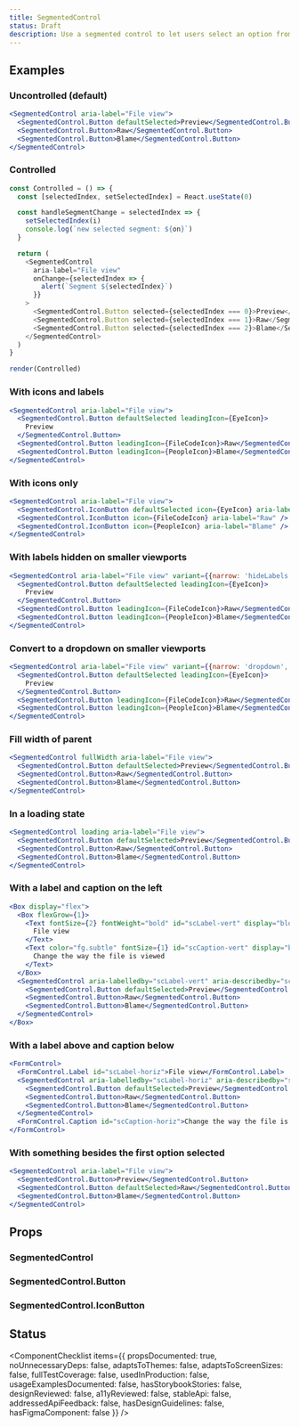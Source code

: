 ```yaml
---
title: SegmentedControl
status: Draft
description: Use a segmented control to let users select an option from a short list and immediately apply the selection
---
```


## Examples

### Uncontrolled (default)

```jsx live drafts
<SegmentedControl aria-label="File view">
  <SegmentedControl.Button defaultSelected>Preview</SegmentedControl.Button>
  <SegmentedControl.Button>Raw</SegmentedControl.Button>
  <SegmentedControl.Button>Blame</SegmentedControl.Button>
</SegmentedControl>
```

### Controlled

```javascript noinline live
const Controlled = () => {
  const [selectedIndex, setSelectedIndex] = React.useState(0)

  const handleSegmentChange = selectedIndex => {
    setSelectedIndex(i)
    console.log(`new selected segment: ${on}`)
  }

  return (
    <SegmentedControl
      aria-label="File view"
      onChange={selectedIndex => {
        alert(`Segment ${selectedIndex}`)
      }}
    >
      <SegmentedControl.Button selected={selectedIndex === 0}>Preview</SegmentedControl.Button>
      <SegmentedControl.Button selected={selectedIndex === 1}>Raw</SegmentedControl.Button>
      <SegmentedControl.Button selected={selectedIndex === 2}>Blame</SegmentedControl.Button>
    </SegmentedControl>
  )
}

render(Controlled)
```

### With icons and labels

```jsx live drafts
<SegmentedControl aria-label="File view">
  <SegmentedControl.Button defaultSelected leadingIcon={EyeIcon}>
    Preview
  </SegmentedControl.Button>
  <SegmentedControl.Button leadingIcon={FileCodeIcon}>Raw</SegmentedControl.Button>
  <SegmentedControl.Button leadingIcon={PeopleIcon}>Blame</SegmentedControl.Button>
</SegmentedControl>
```

### With icons only

```jsx live drafts
<SegmentedControl aria-label="File view">
  <SegmentedControl.IconButton defaultSelected icon={EyeIcon} aria-label="Preview" />
  <SegmentedControl.IconButton icon={FileCodeIcon} aria-label="Raw" />
  <SegmentedControl.IconButton icon={PeopleIcon} aria-label="Blame" />
</SegmentedControl>
```

### With labels hidden on smaller viewports

```jsx live drafts
<SegmentedControl aria-label="File view" variant={{narrow: 'hideLabels', regular: 'default'}}>
  <SegmentedControl.Button defaultSelected leadingIcon={EyeIcon}>
    Preview
  </SegmentedControl.Button>
  <SegmentedControl.Button leadingIcon={FileCodeIcon}>Raw</SegmentedControl.Button>
  <SegmentedControl.Button leadingIcon={PeopleIcon}>Blame</SegmentedControl.Button>
</SegmentedControl>
```

### Convert to a dropdown on smaller viewports

```jsx live drafts
<SegmentedControl aria-label="File view" variant={{narrow: 'dropdown', regular: 'default'}}>
  <SegmentedControl.Button defaultSelected leadingIcon={EyeIcon}>
    Preview
  </SegmentedControl.Button>
  <SegmentedControl.Button leadingIcon={FileCodeIcon}>Raw</SegmentedControl.Button>
  <SegmentedControl.Button leadingIcon={PeopleIcon}>Blame</SegmentedControl.Button>
</SegmentedControl>
```

### Fill width of parent

```jsx live drafts
<SegmentedControl fullWidth aria-label="File view">
  <SegmentedControl.Button defaultSelected>Preview</SegmentedControl.Button>
  <SegmentedControl.Button>Raw</SegmentedControl.Button>
  <SegmentedControl.Button>Blame</SegmentedControl.Button>
</SegmentedControl>
```

### In a loading state

```jsx live drafts
<SegmentedControl loading aria-label="File view">
  <SegmentedControl.Button defaultSelected>Preview</SegmentedControl.Button>
  <SegmentedControl.Button>Raw</SegmentedControl.Button>
  <SegmentedControl.Button>Blame</SegmentedControl.Button>
</SegmentedControl>
```

### With a label and caption on the left

```jsx live drafts
<Box display="flex">
  <Box flexGrow={1}>
    <Text fontSize={2} fontWeight="bold" id="scLabel-vert" display="block">
      File view
    </Text>
    <Text color="fg.subtle" fontSize={1} id="scCaption-vert" display="block">
      Change the way the file is viewed
    </Text>
  </Box>
  <SegmentedControl aria-labelledby="scLabel-vert" aria-describedby="scCaption-vert">
    <SegmentedControl.Button defaultSelected>Preview</SegmentedControl.Button>
    <SegmentedControl.Button>Raw</SegmentedControl.Button>
    <SegmentedControl.Button>Blame</SegmentedControl.Button>
  </SegmentedControl>
</Box>
```

### With a label above and caption below

```jsx live drafts
<FormControl>
  <FormControl.Label id="scLabel-horiz">File view</FormControl.Label>
  <SegmentedControl aria-labelledby="scLabel-horiz" aria-describedby="scCaption-horiz">
    <SegmentedControl.Button defaultSelected>Preview</SegmentedControl.Button>
    <SegmentedControl.Button>Raw</SegmentedControl.Button>
    <SegmentedControl.Button>Blame</SegmentedControl.Button>
  </SegmentedControl>
  <FormControl.Caption id="scCaption-horiz">Change the way the file is viewed</FormControl.Caption>
</FormControl>
```

### With something besides the first option selected

```jsx live drafts
<SegmentedControl aria-label="File view">
  <SegmentedControl.Button>Preview</SegmentedControl.Button>
  <SegmentedControl.Button defaultSelected>Raw</SegmentedControl.Button>
  <SegmentedControl.Button>Blame</SegmentedControl.Button>
</SegmentedControl>
```

## Props

### SegmentedControl

<PropsTable>
  <PropsTableRow name="aria-label" type="string" />
  <PropsTableRow name="aria-labelledby" type="string" />
  <PropsTableRow name="aria-describedby" type="string" />
  <PropsTableRow name="fullWidth" type="boolean" description="Whether the control fills the width of its parent" />
  <PropsTableRow
    name="onChange"
    type="(selectedIndex?: number) => void"
    description="The handler that gets called when a segment is selected"
  />
  <PropsTableRow
    name="variant"
    type="'default' | {
      narrow?: 'hideLabels' | 'dropdown' | 'default'
      regular?: 'hideLabels' | 'dropdown' | 'default'
    }"
    defaultValue="'default'"
    description="Configure alternative ways to render the control when it gets rendered in tight spaces"
  />
  <PropsTableSxRow />
  <PropsTableRefRow refType="HTMLDivElement" />
</PropsTable>

### SegmentedControl.Button

<PropsTable>
  <PropsTableRow name="leadingIcon" type="Component" description="The leading icon comes before item label" />
  <PropsTableRow
    name="selected"
    type="boolean"
    description="Whether the segment is selected. This is used for controlled SegmentedControls, and needs to be updated using the onChange handler on SegmentedControl."
  />
  <PropsTableRow
    name="defaultSelected"
    type="boolean"
    description="Whether the segment is selected. This is used for uncontrolled SegmentedControls to pick one SegmentedControlButton that is selected on the initial render."
  />
  <PropsTableSxRow />
  <PropsTableRefRow refType="HTMLButtonElement" />
</PropsTable>

### SegmentedControl.IconButton

<PropsTable>
  <PropsTableRow name="aria-label" type="string" required />
  <PropsTableRow
    name="icon"
    type="Component"
    description="The icon that represents the segmented control item"
    required
  />
  <PropsTableRow
    name="selected"
    type="boolean"
    description="Whether the segment is selected. This is used for controlled SegmentedControls, and needs to be updated using the onChange handler on SegmentedControl."
  />
  <PropsTableRow
    name="defaultSelected"
    type="boolean"
    description="Whether the segment is selected. This is used for uncontrolled SegmentedControls to pick one SegmentedControlButton that is selected on the initial render."
  />
  <PropsTableSxRow />
  <PropsTableRefRow refType="HTMLButtonElement" />
</PropsTable>

## Status

<ComponentChecklist
  items={{
    propsDocumented: true,
    noUnnecessaryDeps: false,
    adaptsToThemes: false,
    adaptsToScreenSizes: false,
    fullTestCoverage: false,
    usedInProduction: false,
    usageExamplesDocumented: false,
    hasStorybookStories: false,
    designReviewed: false,
    a11yReviewed: false,
    stableApi: false,
    addressedApiFeedback: false,
    hasDesignGuidelines: false,
    hasFigmaComponent: false
  }}
/>
